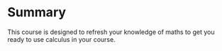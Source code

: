 # Summary

This course is designed to refresh your knowledge of maths to get you ready to use calculus in your course. 
